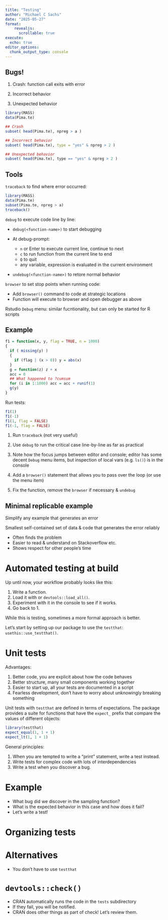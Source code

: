 ```yaml
---
title: "Testing"
author: "Michael C Sachs"
date: "2025-05-27"
format: 
    revealjs:
      scrollable: true
execute:
  echo: true
editor_options: 
  chunk_output_type: console
---
```




## Bugs!

1. Crash: function call exits with error

2. Incorrect behavior

3. Unexpected behavior


```r
library(MASS)
data(Pima.te)

## Crash
subset( head(Pima.te), npreg > a )

## Incorrect behavior
subset( head(Pima.te), type = "yes" & npreg > 2 )

## Unexpected behavior
subset( head(Pima.te), type == "yes" & npreg > 2 )
```

## Tools

`traceback` to find where error occurred: 

```r
library(MASS)
data(Pima.te)
subset(Pima.te, npreg > a)
traceback()
```

 `debug` to execute code line by line:
 
* `debug(<function-name>)` to start debugging
* At debug-prompt:

    - `n` or Enter to execute current line, continue to next
    - `c` to run function from the current line to end
    - `Q` to quit
    - any variable, expression is evaluated in the current environment 
 
 * `undebug(<function-name>)` to retore normal behavior

`browser` to set stop points when running code:

* Add `browser()` command to code at strategic locations
* Function will execute to browser and open debugger as above 

Rstudio `Debug` menu: similar fucntionality, but can only be started for R scripts

## Example

```r
f1 = function(x, y, flag = TRUE, n = 1000) 
{
  if ( missing(y) ) 
  {
    if (flag | (x > 0)) y = abs(x)
  }
  g = function(z) z + x
  acc = 0
  ## What happened to ?cumsum 
  for (i in 1:1000) acc = acc + runif(1) 
  g(y)
}
```

Run tests:

```r
f1(1)
f1(-1)
f1(1, flag = FALSE)
f1(-1, flag = FALSE)
```

1. Run `traceback` (not very useful)

2. Use `debug` to run the critical case line-by-line as far as practical 

3. Note how the focus jumps between editor and console; editor has some decent `Debug` menu items, but inspection of local vars (e.g. `ls()`) is in the console

4. Add a `browser()` statement that allows you to pass over the loop (or use the menu item)

3. Fix the function, remove the `browser` if necessary & `undebug`


## Minimal replicable example

Simplify any example that generates an error

Smallest self-contained set of data & code that generates the error reliably

- Often finds the problem
- Easier to read & understand on Stackoverflow etc.
- Shows respect for other people's time


# Automated testing at build

Up until now, your workflow probably looks like this:

1. Write a function.
2. Load it with or `devtools::load_all()`.
3. Experiment with it in the console to see if it works.
4. Go back to 1.

While this is testing, sometimes a more formal approach is better. 

Let's start by setting up our package to use the `testthat`: `usethis::use_testthat()`. 

# Unit tests

Advantages: 

1. Better code, you are explicit about how the code behaves
2. Better structure, many small components working together
3. Easier to start up, all your tests are documented in a script
4. Fearless development, don't have to worry about unknowingly breaking something

Unit tests with `testthat` are defined in terms of expectations. The package provides a suite for functions that have the `expect_` prefix that compare the values of different objects: 


```r
library(testthat)
expect_equal(1, 1 + 1)
expect_lt(1, 1 + 1)

```

General principles: 

1. When you are tempted to write a "print" statement, write a test instead. 
2. Write tests for complex code with lots of interdependencies
3. Write a test when you discover a bug.

# Example

- What bug did we discover in the sampling function? 
- What is the expected behavior in this case and how does it fail?
- Let's write a test!


# Organizing tests

# Alternatives

- You don't have to use `testthat`

# `devtools::check()`

- CRAN automatically runs the code in the `tests` subdirectory
- If they fail, you will be notified. 
- CRAN does other things as part of check! Let's review them. 


